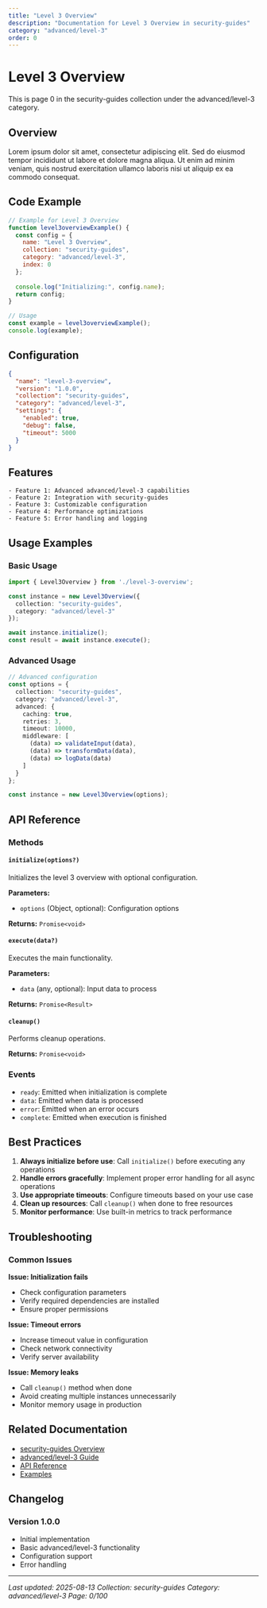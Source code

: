 ```yaml
---
title: "Level 3 Overview"
description: "Documentation for Level 3 Overview in security-guides"
category: "advanced/level-3"
order: 0
---
```


# Level 3 Overview

This is page 0 in the security-guides collection under the advanced/level-3 category.

## Overview

Lorem ipsum dolor sit amet, consectetur adipiscing elit. Sed do eiusmod tempor incididunt ut labore et dolore magna aliqua. Ut enim ad minim veniam, quis nostrud exercitation ullamco laboris nisi ut aliquip ex ea commodo consequat.

## Code Example

```javascript
// Example for Level 3 Overview
function level3overviewExample() {
  const config = {
    name: "Level 3 Overview",
    collection: "security-guides",
    category: "advanced/level-3",
    index: 0
  };
  
  console.log("Initializing:", config.name);
  return config;
}

// Usage
const example = level3overviewExample();
console.log(example);
```

## Configuration

```json
{
  "name": "level-3-overview",
  "version": "1.0.0",
  "collection": "security-guides",
  "category": "advanced/level-3",
  "settings": {
    "enabled": true,
    "debug": false,
    "timeout": 5000
  }
}
```

## Features

    - Feature 1: Advanced advanced/level-3 capabilities
    - Feature 2: Integration with security-guides
    - Feature 3: Customizable configuration
    - Feature 4: Performance optimizations
    - Feature 5: Error handling and logging

## Usage Examples

### Basic Usage

```typescript
import { Level3Overview } from './level-3-overview';

const instance = new Level3Overview({
  collection: "security-guides",
  category: "advanced/level-3"
});

await instance.initialize();
const result = await instance.execute();
```

### Advanced Usage

```typescript
// Advanced configuration
const options = {
  collection: "security-guides",
  category: "advanced/level-3",
  advanced: {
    caching: true,
    retries: 3,
    timeout: 10000,
    middleware: [
      (data) => validateInput(data),
      (data) => transformData(data),
      (data) => logData(data)
    ]
  }
};

const instance = new Level3Overview(options);
```

## API Reference

### Methods

#### `initialize(options?)`

Initializes the level 3 overview with optional configuration.

**Parameters:**
- `options` (Object, optional): Configuration options

**Returns:** `Promise<void>`

#### `execute(data?)`

Executes the main functionality.

**Parameters:**
- `data` (any, optional): Input data to process

**Returns:** `Promise<Result>`

#### `cleanup()`

Performs cleanup operations.

**Returns:** `Promise<void>`

### Events

- `ready`: Emitted when initialization is complete
- `data`: Emitted when data is processed
- `error`: Emitted when an error occurs
- `complete`: Emitted when execution is finished

## Best Practices

1. **Always initialize before use**: Call `initialize()` before executing any operations
2. **Handle errors gracefully**: Implement proper error handling for all async operations
3. **Use appropriate timeouts**: Configure timeouts based on your use case
4. **Clean up resources**: Call `cleanup()` when done to free resources
5. **Monitor performance**: Use built-in metrics to track performance

## Troubleshooting

### Common Issues

**Issue: Initialization fails**
- Check configuration parameters
- Verify required dependencies are installed
- Ensure proper permissions

**Issue: Timeout errors**
- Increase timeout value in configuration
- Check network connectivity
- Verify server availability

**Issue: Memory leaks**
- Call `cleanup()` method when done
- Avoid creating multiple instances unnecessarily
- Monitor memory usage in production

## Related Documentation

- [security-guides Overview](../index)
- [advanced/level-3 Guide](../advanced/level-3/index)
- [API Reference](../api/index)
- [Examples](../examples/index)

## Changelog

### Version 1.0.0
- Initial implementation
- Basic advanced/level-3 functionality
- Configuration support
- Error handling

---

*Last updated: 2025-08-13*
*Collection: security-guides*
*Category: advanced/level-3*
*Page: 0/100*
